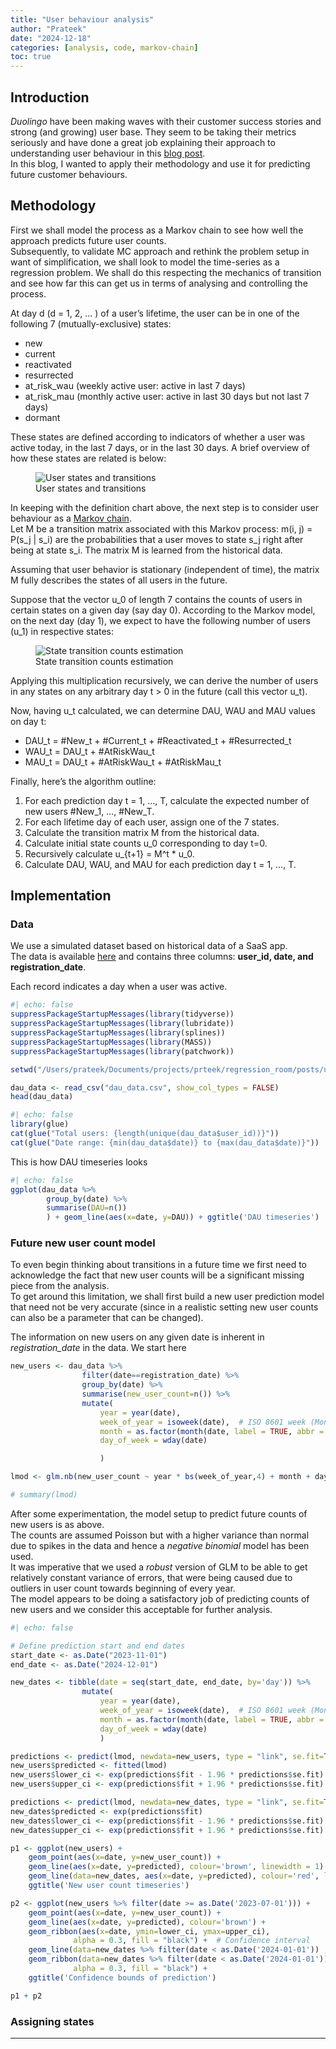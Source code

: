 ```yaml
---
title: "User behaviour analysis"
author: "Prateek"
date: "2024-12-18"
categories: [analysis, code, markov-chain]
toc: true
---
```


## Introduction

*Duolingo* have been making waves with their customer success stories and strong (and growing) user base. They seem to be taking their metrics seriously and have done a great job explaining their approach to understanding user behaviour in this [blog post](https://blog.duolingo.com/growth-model-duolingo/). <br/> In this blog, I wanted to apply their methodology and use it for predicting future customer behaviours.

## Methodology

First we shall model the process as a Markov chain to see how well the approach predicts future user counts. <br/>
Subsequently, to validate MC approach and rethink the problem setup in want of simplification, we shall look to model the time-series as a regression problem. We shall do this respecting the mechanics of transition and see how far this can get us in terms of analysing and controlling the process.

At day d (d = 1, 2, … ) of a user’s lifetime, the user can be in one of the following 7 (mutually-exclusive) states: <br/>

-   new
-   current
-   reactivated
-   resurrected
-   at_risk_wau (weekly active user: active in last 7 days)
-   at_risk_mau (monthly active user: active in last 30 days but not last 7 days)
-   dormant

These states are defined according to indicators of whether a user was active today, in the last 7 days, or in the last 30 days. A brief overview of how these states are related is below:

![User states and transitions](states.png){fig-align="center"}

In keeping with the definition chart above, the next step is to consider user behaviour as a [Markov chain](https://en.wikipedia.org/wiki/Markov_chain). <br/> Let M be a transition matrix associated with this Markov process: m(i, j) = P(s_j | s_i) are the probabilities that a user moves to state s_j right after being at state s_i. The matrix M is learned from the historical data.

Assuming that user behavior is stationary (independent of time), the matrix M fully describes the states of all users in the future.

Suppose that the vector u_0 of length 7 contains the counts of users in certain states on a given day (say day 0). According to the Markov model, on the next day (day 1), we expect to have the following number of users (u_1) in respective states:

![State transition counts estimation](count_estimation.png){fig-align="center"}

Applying this multiplication recursively, we can derive the number of users in any states on any arbitrary day t > 0 in the future (call this vector u_t).

Now, having u_t calculated, we can determine DAU, WAU and MAU values on day t:

* DAU_t = #New_t + #Current_t + #Reactivated_t + #Resurrected_t
* WAU_t = DAU_t + #AtRiskWau_t
* MAU_t = DAU_t + #AtRiskWau_t + #AtRiskMau_t

Finally, here’s the algorithm outline:

1. For each prediction day t = 1, …, T, calculate the expected number of new users #New_1, …, #New_T.
2. For each lifetime day of each user, assign one of the 7 states.
3. Calculate the transition matrix M from the historical data.
4. Calculate initial state counts u_0 corresponding to day t=0.
5. Recursively calculate u_{t+1} = M^t * u_0.
6. Calculate DAU, WAU, and MAU for each prediction day t = 1, …, T.

## Implementation

### Data

We use a simulated dataset based on historical data of a SaaS app. <br/>
The data is available [here](https://raw.githubusercontent.com/prteek/regression_room/refs/heads/main/posts/user_behaviour_analysis/dau_data.csv) and contains three columns: **user_id, date, and registration_date**.

Each record indicates a day when a user was active. <br/>

```r
#| echo: false
suppressPackageStartupMessages(library(tidyverse))
suppressPackageStartupMessages(library(lubridate))
suppressPackageStartupMessages(library(splines))
suppressPackageStartupMessages(library(MASS))
suppressPackageStartupMessages(library(patchwork))

setwd("/Users/prateek/Documents/projects/prteek/regression_room/posts/user_behaviour_analysis")

```

```r
dau_data <- read_csv("dau_data.csv", show_col_types = FALSE)
head(dau_data)

```

```r
#| echo: false
library(glue)
cat(glue("Total users: {length(unique(dau_data$user_id))}"))
cat(glue("Date range: {min(dau_data$date)} to {max(dau_data$date)}"))

```

This is how DAU timeseries looks

```r
#| echo: false
ggplot(dau_data %>%
        group_by(date) %>%
        summarise(DAU=n())
        ) + geom_line(aes(x=date, y=DAU)) + ggtitle('DAU timeseries')

```

### Future new user count model

To even begin thinking about transitions in a future time we first need to acknowledge the fact that new user counts will be a significant missing piece from the analysis. <br/>
To get around this limitation, we shall first build a new user prediction model that need not be very accurate (since in a realistic setting new user counts can also be a parameter that can be changed).

The information on new users on any given date is inherent in *registration_date* in the data. We start here

```r
new_users <- dau_data %>%
                filter(date==registration_date) %>%
                group_by(date) %>%
                summarise(new_user_count=n()) %>%
                mutate(
                    year = year(date),
                    week_of_year = isoweek(date),  # ISO 8601 week (Monday starts the week)
                    month = as.factor(month(date, label = TRUE, abbr = TRUE)),  # Month as abbreviated name
                    day_of_week = wday(date)

                    )

lmod <- glm.nb(new_user_count ~ year * bs(week_of_year,4) + month + day_of_week , data=new_users)

# summary(lmod)

```
After some experimentation, the model setup to predict future counts of new users is as above. <br/>
The counts are assumed Poisson but with a higher variance than normal due to spikes in the data and hence a *negative binomial* model has been used. <br/>
It was imperative that we used a *robust* version of GLM to be able to get relatively constant variance of errors, that were being caused due to outliers in user count towards beginning of every year. <br/>
The model appears to be doing a satisfactory job of predicting counts of new users and we consider this acceptable for further analysis.

```r
#| echo: false

# Define prediction start and end dates
start_date <- as.Date("2023-11-01")
end_date <- as.Date("2024-12-01")

new_dates <- tibble(date = seq(start_date, end_date, by='day')) %>%
                mutate(
                    year = year(date),
                    week_of_year = isoweek(date),  # ISO 8601 week (Monday starts the week)
                    month = as.factor(month(date, label = TRUE, abbr = TRUE)),  # Month as abbreviated name
                    day_of_week = wday(date)
                    )

predictions <- predict(lmod, newdata=new_users, type = "link", se.fit=TRUE)
new_users$predicted <- fitted(lmod)
new_users$lower_ci <- exp(predictions$fit - 1.96 * predictions$se.fit)
new_users$upper_ci <- exp(predictions$fit + 1.96 * predictions$se.fit)

predictions <- predict(lmod, newdata=new_dates, type = "link", se.fit=TRUE)
new_dates$predicted <- exp(predictions$fit)
new_dates$lower_ci <- exp(predictions$fit - 1.96 * predictions$se.fit)
new_dates$upper_ci <- exp(predictions$fit + 1.96 * predictions$se.fit)

p1 <- ggplot(new_users) +
    geom_point(aes(x=date, y=new_user_count)) +
    geom_line(aes(x=date, y=predicted), colour='brown', linewidth = 1) +
    geom_line(data=new_dates, aes(x=date, y=predicted), colour='red', linewidth = 1) +
    ggtitle('New user count timeseries')

p2 <- ggplot(new_users %>% filter(date >= as.Date('2023-07-01'))) +
    geom_point(aes(x=date, y=new_user_count)) +
    geom_line(aes(x=date, y=predicted), colour='brown') +
    geom_ribbon(aes(x=date, ymin=lower_ci, ymax=upper_ci),
              alpha = 0.3, fill = "black") +  # Confidence interval
    geom_line(data=new_dates %>% filter(date < as.Date('2024-01-01')) , aes(x=date, y=predicted), colour='red') +
    geom_ribbon(data=new_dates %>% filter(date < as.Date('2024-01-01')), aes(x=date, ymin=lower_ci, ymax=upper_ci),
              alpha = 0.3, fill = "black") +
    ggtitle('Confidence bounds of prediction')

p1 + p2

```

### Assigning states



---